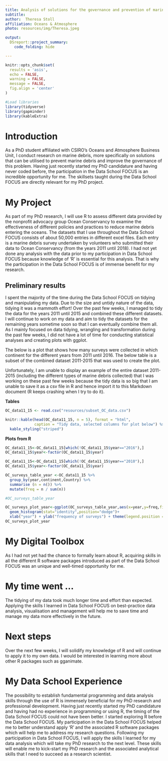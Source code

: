 ```yaml
---
title: Analysis of solutions for the governance and prevention of marine debris
subtitle: 
author:  Theresa Stoll
affiliation: Oceans & Atmosphere 
photo: resources/img/Theresa.jpeg

output: 
  DSreport::project_summary:
    code_folding: hide

---
```

```r
knitr::opts_chunk$set(
  results = 'asis',
  echo = FALSE,
  warning = FALSE,
  message = FALSE,
  fig.align = 'center'
)

#Load libraries
library(tidyverse)
library(gapminder)
library(kableExtra)

```


# Introduction
As a PhD student affiliated with CSIRO's Oceans and Atmosphere Business Unit, I conduct research on marine debris, more specifically on solutions that can be utilised to prevent marine debris and improve the governance of this problem. Having just recently started my PhD candidature and having never coded before, the participation in the Data School FOCUS is an incredible opportunity for me. The skillsets taught during the Data School FOCUS are directly relevant for my PhD project. 

# My Project
As part of my PhD research, I will use R to assess different data provided by the nonprofit advocacy group Ocean Conservancy to examine the effectiveness of different policies and practices to reduce marine debris entering the oceans. The datasets that I use throughout the Data School FOCUS consists of about 50,000 entries in different excel files. Each entry is a marine debris survey undertaken by volunteers who submitted their data to Ocean Conservancy (from the years 2011 until 2018). I had not yet done any analysis with the data prior to my participation in Data School FOCUS because knowledge of ‘R’ is essential for this analysis. That is why the participation in the Data School FOCUS is of immense benefit for my research.

## Preliminary results

I spent the majority of the time during the Data School FOCUS on tidying and manipulating my data. Due to the size and untidy nature of the data, tidying it was a mammoth effort! Over the past few weeks, I managed to tidy the data for the years 2011 until 2015 and combined these different datasets. I will continue to work on my data and aim to tidy the datasets for the remaining years sometime soon so that I can eventually combine them all. As I mainly focused on data tidying, wrangling and transformation during the past few weeks, I did not have a lot of time for conducting statistical analyses and creating plots with ggplot. 

The below is a plot that shows how many surveys were collected in which continent for the different years from 2011 until 2016. The below table is a subset of the combined dataset 2011-2015 that was used to create the plot.

Unfortunately, I am unable to display an example of the entire dataset 2011-2015 (including the different types of marine debris collected) that I was working on these past few weeks because the tidy data is so big that I am unable to save it as a csv file in R and hence import it to this Markdown document (R keeps crashing when I try to do it). 

**Tables**

```r
OC_data11_15 <- read.csv("resources/subset_OC_data.csv")

knitr::kable(head(OC_data11_15, n = 5), format = "html", 
             caption = "Tidy data, selected columns for plot below") %>% 
  kable_styling("striped")


```



**Plots from R**
```r
OC_data11_15<-OC_data11_15[which(!OC_data11_15$year=="2016"),]
OC_data11_15$year<-factor(OC_data11_15$year)

OC_data11_15<-OC_data11_15[which(!OC_data11_15$year=="2010"),]
OC_data11_15$year<-factor(OC_data11_15$year)

OC_surveys_table_year <-OC_data11_15 %>%  
  group_by(year,continent,Country) %>%
  summarise (n = n()) %>%
  mutate(freq = n / sum(n))

#OC_surveys_table_year

OC_surveys_plot_year<-ggplot(OC_surveys_table_year,aes(x=year,y=freq,fill=continent,colour=continent))+
  geom_histogram(stat="identity",position="dodge")+ 
  xlab("year") + ylab("frequency of surveys") + theme(legend.position = "bottom") + theme_grey() + theme(axis.text.x = element_text(angle=90, vjust = 0.5)) 
OC_surveys_plot_year
```


# My Digital Toolbox

As I had not yet had the chance to formally learn about R, acquiring skills in all the different R software packages introduced as part of the Data School FOCUS was an unique and well-timed opportunity for me.

# My time went ...

The tidying of my data took much longer time and effort than expected. Applying the skills I learned in Data School FOCUS on best-practice data analysis, visualisation and management will help me to save time and manage my data more effectively in the future.

# Next steps

Over the next few weeks, I will solidify my knowledge of R and will continue to apply it to my own data. I would be interested in learning more about other R packages such as gganimate.

# My Data School Experience

The possibility to establish fundamental programming and data analysis skills through the use of R is immensely beneficial for my PhD research and professional development. Having just recently started my PhD candidature and having had no experience in programming or using R, the timing of the Data School FOCUS could not have been better. I started exploring R before the Data School FOCUS. My participation in the Data School FOCUS helped me to better understand apply ‘R’ and the associated R software packages which will help me to address my research questions. Following my participation in Data School FOCUS, I will apply the skills I learned for my data analysis which will take my PhD research to the next level. These skills will enable me to kick-start my PhD research and the associated analytical skills that I need to succeed as a research scientist.